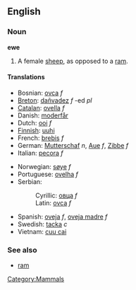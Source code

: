 {{Wikipedia2|Sheep}}
==English==
===Noun===
'''ewe'''

# A female [[sheep]], as opposed to a [[ram]].

====Translations====
{{top}}
*Bosnian: [[ovca]] ''f''
*[[Breton]]: [[dañvadez]] ''f'' -ed ''pl''
*[[Catalan]]: [[ovella]] ''f''
*Danish: [[moderfår]]
*Dutch: [[ooi]] ''f''
*[[Finnish]]: [[uuhi]]
*French: [[brebis]] ''f''
*German: [[Mutterschaf]] ''n'', [[Aue]] ''f'', [[Zibbe]] ''f''
*Italian: [[pecora]] ''f''
{{mid}}
*Norwegian: [[søye]] ''f''
*Portuguese: [[ovelha]] ''f''
*Serbian:
*:Cyrillic: [[овца]] ''f''
*:Latin: [[ovca]] ''f''
*Spanish: [[oveja]] ''f'', [[oveja madre]] ''f''
*Swedish: [[tacka]] ''c''
*Vietnam: [[cuu cai]]
{{bottom}}

===See also===
*[[ram]]

[[Category:Mammals]]